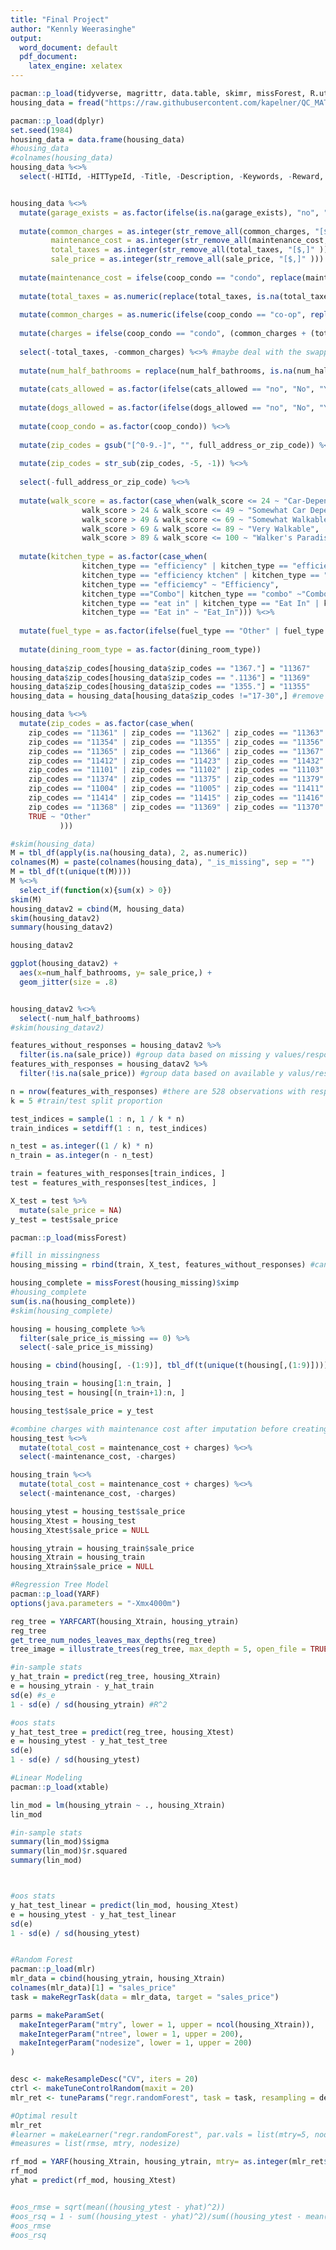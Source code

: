 ```yaml
---
title: "Final Project"
author: "Kennly Weerasinghe"
output:
  word_document: default
  pdf_document:
    latex_engine: xelatex
---
```


```r
pacman::p_load(tidyverse, magrittr, data.table, skimr, missForest, R.utils)
housing_data = fread("https://raw.githubusercontent.com/kapelner/QC_MATH_342W_Spring_2021/master/writing_assignments/housing_data_2016_2017.csv")

```


```r
pacman::p_load(dplyr)
set.seed(1984)
housing_data = data.frame(housing_data)
#housing_data
#colnames(housing_data)
housing_data %<>%
  select(-HITId, -HITTypeId, -Title, -Description, -Keywords, -Reward, -CreationTime, -MaxAssignments, -RequesterAnnotation, -AssignmentDurationInSeconds, -AutoApprovalDelayInSeconds, -NumberOfSimilarHITs, -LifetimeInSeconds, -AssignmentId, -WorkerId, -AssignmentStatus, -AcceptTime, -SubmitTime, -AutoApprovalTime, -ApprovalTime,  -RejectionTime, -RequesterFeedback, -URL, -url, -Expiration, -Last30DaysApprovalRate, -Last7DaysApprovalRate, -date_of_sale, -WorkTimeInSeconds, -model_type, -LifetimeApprovalRate, -parking_charges, -pct_tax_deductibl, -listing_price_to_nearest_1000, -num_floors_in_building, -community_district_num)



```


```r
housing_data %<>%
  mutate(garage_exists = as.factor(ifelse(is.na(garage_exists), "no", "yes"))) %<>%
  
  mutate(common_charges = as.integer(str_remove_all(common_charges, "[$,]")),
         maintenance_cost = as.integer(str_remove_all(maintenance_cost, "[$,]")),
         total_taxes = as.integer(str_remove_all(total_taxes, "[$,]" )),
         sale_price = as.integer(str_remove_all(sale_price, "[$,]" ))) %<>%
  
  mutate(maintenance_cost = ifelse(coop_condo == "condo", replace(maintenance_cost, is.na(maintenance_cost), 0), maintenance_cost)) %<>%
  
  mutate(total_taxes = as.numeric(replace(total_taxes, is.na(total_taxes), 0)))  %<>%
  
  mutate(common_charges = as.numeric(ifelse(coop_condo == "co-op", replace(common_charges, is.na(common_charges), 0), common_charges))) %<>%
  
  mutate(charges = ifelse(coop_condo == "condo", (common_charges + (total_taxes/12)), 0)) %<>%
  
  select(-total_taxes, -common_charges) %<>% #maybe deal with the swapped charges / condo coop stuff
  
  mutate(num_half_bathrooms = replace(num_half_bathrooms, is.na(num_half_bathrooms), 0)) %<>%
  
  mutate(cats_allowed = as.factor(ifelse(cats_allowed == "no", "No", "Yes"))) %<>%
  
  mutate(dogs_allowed = as.factor(ifelse(dogs_allowed == "no", "No", "Yes"))) %<>%
  
  mutate(coop_condo = as.factor(coop_condo)) %<>%
  
  mutate(zip_codes = gsub("[^0-9.-]", "", full_address_or_zip_code)) %<>%
  
  mutate(zip_codes = str_sub(zip_codes, -5, -1)) %<>%
  
  select(-full_address_or_zip_code) %<>%
  
  mutate(walk_score = as.factor(case_when(walk_score <= 24 ~ "Car-Dependent", 
                walk_score > 24 & walk_score <= 49 ~ "Somewhat Car Dependent" ,
                walk_score > 49 & walk_score <= 69 ~ "Somewhat Walkable", 
                walk_score > 69 & walk_score <= 89 ~ "Very Walkable", 
                walk_score > 89 & walk_score <= 100 ~ "Walker's Paradise"))) %<>%
 
  mutate(kitchen_type = as.factor(case_when(
                kitchen_type == "efficiency" | kitchen_type == "efficiency kitchene" | 
                kitchen_type == "efficiency ktchen" | kitchen_type == "efficiency kitchen" | 
                kitchen_type == "efficiemcy" ~ "Efficiency", 
                kitchen_type =="Combo"| kitchen_type == "combo" ~"Combo",
                kitchen_type == "eat in" | kitchen_type == "Eat In" | kitchen_type == "eatin" | 
                kitchen_type == "Eat in" ~ "Eat_In"))) %<>%
  
  mutate(fuel_type = as.factor(ifelse(fuel_type == "Other" | fuel_type == "none", "other", fuel_type))) %<>%
  
  mutate(dining_room_type = as.factor(dining_room_type))
  
housing_data$zip_codes[housing_data$zip_codes == "1367."] = "11367"
housing_data$zip_codes[housing_data$zip_codes == ".1136"] = "11369"
housing_data$zip_codes[housing_data$zip_codes == "1355."] = "11355"
housing_data = housing_data[housing_data$zip_codes !="17-30",] #remove rows, no zip code (no address even)

housing_data %<>%
  mutate(zip_codes = as.factor(case_when(
    zip_codes == "11361" | zip_codes == "11362" | zip_codes == "11363" | zip_codes == "11364" ~ "Northeast Queens", 
    zip_codes == "11354" | zip_codes == "11355" | zip_codes == "11356" | zip_codes == "11357" | zip_codes == "11358" | zip_codes == "11359" | zip_codes == "11360" ~ "North Queens",
    zip_codes == "11365" | zip_codes == "11366" | zip_codes == "11367" ~ "Central Queens",
    zip_codes == "11412" | zip_codes == "11423" | zip_codes == "11432" | zip_codes == "11433" | zip_codes == "11434" | zip_codes == "11435" | zip_codes == "11436" ~ "Jamaica",
    zip_codes == "11101" | zip_codes == "11102" | zip_codes == "11103" | zip_codes == "11104" | zip_codes == "11105" | zip_codes == "11106"~ "Northwest Queens",
    zip_codes == "11374" | zip_codes == "11375" | zip_codes == "11379" | zip_codes == "11385" ~ "West Central Queens",
    zip_codes == "11004" | zip_codes == "11005" | zip_codes == "11411" | zip_codes == "11413" | zip_codes == "11422" | zip_codes == "11426" | zip_codes == "11427" | zip_codes == "11428" | zip_codes == "11429"~ "Southeast Queens",
    zip_codes == "11414" | zip_codes == "11415" | zip_codes == "11416" | zip_codes == "11417" | zip_codes == "11418" | zip_codes == "11419" | zip_codes == "11420"  | zip_codes == "11421" ~ "Southwest Queens",
    zip_codes == "11368" | zip_codes == "11369" | zip_codes == "11370" | zip_codes == "11372" | zip_codes == "11373" | zip_codes == "11377" | zip_codes == "11378"  ~ "West Queens",
    TRUE ~ "Other"
           )))


```


```r

#skim(housing_data)
M = tbl_df(apply(is.na(housing_data), 2, as.numeric))
colnames(M) = paste(colnames(housing_data), "_is_missing", sep = "")
M = tbl_df(t(unique(t(M))))
M %<>% 
  select_if(function(x){sum(x) > 0})
skim(M)
housing_datav2 = cbind(M, housing_data)
skim(housing_datav2)
summary(housing_datav2)

housing_datav2

ggplot(housing_datav2) +
  aes(x=num_half_bathrooms, y= sale_price,) +
  geom_jitter(size = .8)


housing_datav2 %<>%
  select(-num_half_bathrooms)
#skim(housing_datav2)
```


```r
features_without_responses = housing_datav2 %>%
  filter(is.na(sale_price)) #group data based on missing y values/responses
features_with_responses = housing_datav2 %>%
  filter(!is.na(sale_price)) #group data based on available y valus/responses

n = nrow(features_with_responses) #there are 528 observations with responses 
k = 5 #train/test split proportion

test_indices = sample(1 : n, 1 / k * n)
train_indices = setdiff(1 : n, test_indices)

n_test = as.integer((1 / k) * n)
n_train = as.integer(n - n_test)

train = features_with_responses[train_indices, ]
test = features_with_responses[test_indices, ]

X_test = test %>%
  mutate(sale_price = NA)
y_test = test$sale_price

```


```r
pacman::p_load(missForest)

#fill in missingness
housing_missing = rbind(train, X_test, features_without_responses) #can use all data except y_test (to use it would be cheating)

housing_complete = missForest(housing_missing)$ximp
#housing_complete
sum(is.na(housing_complete))
#skim(housing_complete)

housing = housing_complete %>%
  filter(sale_price_is_missing == 0) %>%
  select(-sale_price_is_missing) 

housing = cbind(housing[, -(1:9)], tbl_df(t(unique(t(housing[,(1:9)]))))) #make sure all col are linearly independent

housing_train = housing[1:n_train, ]
housing_test = housing[(n_train+1):n, ]

housing_test$sale_price = y_test

```


```r
#combine charges with maintenance cost after imputation before creating models 
housing_test %<>%
  mutate(total_cost = maintenance_cost + charges) %<>%
  select(-maintenance_cost, -charges)

housing_train %<>%
  mutate(total_cost = maintenance_cost + charges) %<>%
  select(-maintenance_cost, -charges)

housing_ytest = housing_test$sale_price
housing_Xtest = housing_test
housing_Xtest$sale_price = NULL

housing_ytrain = housing_train$sale_price
housing_Xtrain = housing_train
housing_Xtrain$sale_price = NULL
```


```r
#Regression Tree Model
pacman::p_load(YARF)
options(java.parameters = "-Xmx4000m")

reg_tree = YARFCART(housing_Xtrain, housing_ytrain)
reg_tree
get_tree_num_nodes_leaves_max_depths(reg_tree)
tree_image = illustrate_trees(reg_tree, max_depth = 5, open_file = TRUE, length_in_px_per_half_split = 40)

#in-sample stats
y_hat_train = predict(reg_tree, housing_Xtrain)
e = housing_ytrain - y_hat_train
sd(e) #s_e
1 - sd(e) / sd(housing_ytrain) #R^2

#oos stats
y_hat_test_tree = predict(reg_tree, housing_Xtest)
e = housing_ytest - y_hat_test_tree
sd(e)
1 - sd(e) / sd(housing_ytest)
```


```r
#Linear Modeling
pacman::p_load(xtable)

lin_mod = lm(housing_ytrain ~ ., housing_Xtrain)
lin_mod

#in-sample stats
summary(lin_mod)$sigma
summary(lin_mod)$r.squared
summary(lin_mod)



#oos stats
y_hat_test_linear = predict(lin_mod, housing_Xtest)
e = housing_ytest - y_hat_test_linear
sd(e)
1 - sd(e) / sd(housing_ytest)



```


```r
#Random Forest 
pacman::p_load(mlr)
mlr_data = cbind(housing_ytrain, housing_Xtrain)
colnames(mlr_data)[1] = "sales_price"
task = makeRegrTask(data = mlr_data, target = "sales_price")

parms = makeParamSet(
  makeIntegerParam("mtry", lower = 1, upper = ncol(housing_Xtrain)),
  makeIntegerParam("ntree", lower = 1, upper = 200),
  makeIntegerParam("nodesize", lower = 1, upper = 200)
)


desc <- makeResampleDesc("CV", iters = 20)
ctrl <- makeTuneControlRandom(maxit = 20)
mlr_ret <- tuneParams("regr.randomForest", task = task, resampling = desc, par.set = parms, control = ctrl, measures = list(rmse))

#Optimal result
mlr_ret
#learner = makeLearner("regr.randomForest", par.vals = list(mtry=5, nodesize=10 ))
#measures = list(rmse, mtry, nodesize)

```




```r
rf_mod = YARF(housing_Xtrain, housing_ytrain, mtry= as.integer(mlr_ret$x[1]), num_trees = as.integer(mlr_ret$x[2]), nodesize = as.integer(mlr_ret$x[3]))
rf_mod
yhat = predict(rf_mod, housing_Xtest)


#oos_rmse = sqrt(mean((housing_ytest - yhat)^2))
#oos_rsq = 1 - sum((housing_ytest - yhat)^2)/sum((housing_ytest - mean(housing$sale_price))^2)
#oos_rmse
#oos_rsq


```







```r


```

